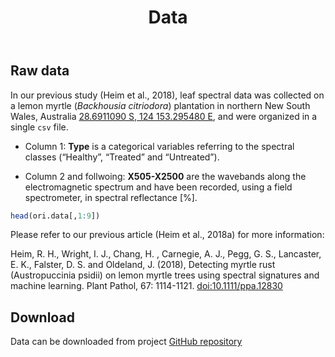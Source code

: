 % Data 

## Raw data 

In our previous study (Heim et al., 2018), leaf spectral data was collected on 
a lemon myrtle (_Backhousia citriodora_) plantation in northern New South Wales, 
Australia [28.6911090 S, 124 153.295480 E](https://goo.gl/maps/3zDQJfcQQf52), 
and were organized in a single `csv` file. 

* Column 1: __Type__ is a categorical variables referring to the spectral 
classes ("Healthy", "Treated" and "Untreated"). 

* Column 2 and follwoing: __X505-X2500__ are the wavebands along the 
electromagnetic spectrum and have been recorded, using a field spectrometer, in
spectral reflectance [%].

```r
head(ori.data[,1:9])
```

Please refer to our previous article (Heim et al., 2018a) for more information:

Heim, R. H., Wright, I. J., Chang, H. , Carnegie, A. J., Pegg, G. S., Lancaster, 
E. K., Falster, D. S. and Oldeland, J. (2018), Detecting myrtle rust 
(Austropuccinia psidii) on lemon myrtle trees using spectral signatures and 
machine learning. Plant Pathol, 67: 1114-1121. [doi:10.1111/ppa.12830](https://doi:10.1111/ppa.12830)

## Download 

Data can be downloaded from project [GitHub repository](https://github.com/ReneHeim/RustIndex/tree/master/data)